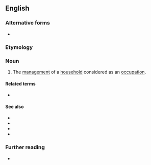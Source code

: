 {{also|home-making}}

==English==

===Alternative forms===
* {{l|en|home-making}}

===Etymology===
{{compound|en|home|making}}

===Noun===
{{en-noun|-|s}}

# The [[management]] of a [[household]] considered as an [[occupation]].

====Related terms====
* {{l|en|homemaker}}

====See also====
* {{l|en|household arts}}
* {{l|en|househusband}}
* {{l|en|housewife}}
* {{l|en|farmwife}}

===Further reading===
* {{pedia}}